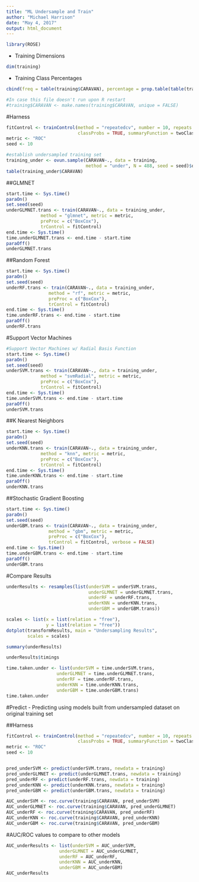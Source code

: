 ```yaml
---
title: "ML Undersample and Train"
author: "Michael Harrison"
date: "May 4, 2017"
output: html_document
---
```


```r
library(ROSE)
```
- Training Dimensions
```r
dim(training)
```
- Training Class Percentages
```r
cbind(freq = table(training$CARAVAN), percentage = prop.table(table(training$CARAVAN))*100)
```


```r
#In case this file doesn't run upon R restart
#training$CARAVAN <- make.names(training$CARAVAN, unique = FALSE)
```

#Harness
```r
fitControl <- trainControl(method = "repeatedcv", number = 10, repeats = 3,
                           classProbs = TRUE, summaryFunction = twoClassSummary)
metric <- "ROC"
seed <- 10
```

```r
#establish undersampled training set
training_under <- ovun.sample(CARAVAN~., data = training,
                              method = "under", N = 488, seed = seed)$data
table(training_under$CARAVAN)
```

##GLMNET
```r
start.time <- Sys.time()
paraOn()
set.seed(seed)
underGLMNET.trans <- train(CARAVAN~., data = training_under, 
             method = "glmnet", metric = metric,
             preProc = c("BoxCox"),
             trControl = fitControl)
end.time <- Sys.time()
time.underGLMNET.trans <- end.time - start.time
paraOff()
underGLMNET.trans
```

##Random Forest
```r
start.time <- Sys.time()
paraOn()
set.seed(seed)
underRF.trans <- train(CARAVAN~., data = training_under,
                method = "rf", metric = metric,
                preProc = c("BoxCox"),
                trControl = fitControl)
end.time <- Sys.time()
time.underRF.trans <- end.time - start.time
paraOff()
underRF.trans
```


#Support Vector Machines
```r
#Support Vector Machines w/ Radial Basis Function
start.time <- Sys.time()
paraOn()
set.seed(seed)
underSVM.trans <- train(CARAVAN~., data = training_under, 
             method = "svmRadial", metric = metric,
             preProc = c("BoxCox"),
             trControl = fitControl)
end.time <- Sys.time()
time.underSVM.trans <- end.time - start.time
paraOff()
underSVM.trans
```


##K Nearest Neighbors
```r
start.time <- Sys.time()
paraOn()
set.seed(seed)
underKNN.trans <- train(CARAVAN~., data = training_under, 
             method = "knn", metric = metric,
             preProc = c("BoxCox"),
             trControl = fitControl)
end.time <- Sys.time()
time.underKNN.trans <- end.time - start.time
paraOff()
underKNN.trans
```


##Stochastic Gradient Boosting
```r
start.time <- Sys.time()
paraOn()
set.seed(seed)
underGBM.trans <- train(CARAVAN~., data = training_under,
                method = "gbm", metric = metric,
                preProc = c("BoxCox"),
                trControl = fitControl, verbose = FALSE)
end.time <- Sys.time()
time.underGBM.trans <- end.time - start.time
paraOff()
underGBM.trans
```
 
#Compare Results
```r
underResults <- resamples(list(underSVM = underSVM.trans,
                               underGLMNET = underGLMNET.trans,
                               underRF = underRF.trans,
                               underKNN = underKNN.trans,
                               underGBM = underGBM.trans))
```

```r
scales <- list(x = list(relation = "free"),
               y = list(relation = "free"))
dotplot(transformResults, main = "Undersampling Results", 
        scales = scales)
```

```r
summary(underResults)
```

```r
underResults$timings
```

```r
time.taken.under <- list(underSVM = time.underSVM.trans,
                   underGLMNET = time.underGLMNET.trans,
                   underRF = time.underRF.trans,
                   underKNN = time.underKNN.trans,
                   underGBM = time.underGBM.trans)
time.taken.under
```

#Predict
- Predicting using models built from undersampled dataset on original training set 

##Harness
```r
fitControl <- trainControl(method = "repeatedcv", number = 10, repeats = 3,
                           classProbs = TRUE, summaryFunction = twoClassSummary)
metric <- "ROC"
seed <- 10


pred_underSVM <- predict(underSVM.trans, newdata = training)
pred_underGLMNET <- predict(underGLMNET.trans, newdata = training)
pred_underRF <- predict(underRF.trans, newdata = training)
pred_underKNN <- predict(underKNN.trans, newdata = training)
pred_underGBM <- predict(underGBM.trans, newdata = training)

AUC_underSVM <- roc.curve(training$CARAVAN, pred_underSVM)
AUC_underGLMNET <- roc.curve(training$CARAVAN, pred_underGLMNET)
AUC_underRF <- roc.curve(training$CARAVAN, pred_underRF)
AUC_underKNN <- roc.curve(training$CARAVAN, pred_underKNN)
AUC_underGBM <- roc.curve(training$CARAVAN, pred_underGBM)
```

#AUC/ROC values to compare to other models
```r
AUC_underResults <- list(underSVM = AUC_underSVM,
                    underGLMNET = AUC_underGLMNET,
                    underRF = AUC_underRF,
                    underKNN = AUC_underKNN,
                    underGBM = AUC_underGBM)
AUC_underResults
```

